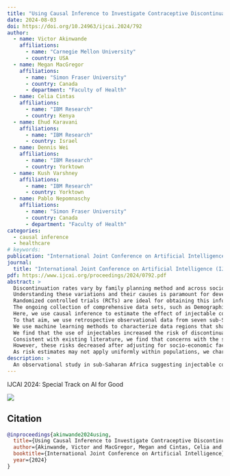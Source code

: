 ```yaml
---
title: "Using Causal Inference to Investigate Contraceptive Discontinuation in Sub-Saharan Africa"
date: 2024-08-03
doi: https://doi.org/10.24963/ijcai.2024/792 
author:
  - name: Victor Akinwande
    affiliations:
      - name: "Carnegie Mellon University"
      - country: USA
  - name: Megan MacGregor
    affiliations:
      - name: "Simon Fraser University"
      - country: Canada
      - department: "Faculty of Health"
  - name: Celia Cintas
    affiliations:
      - name: "IBM Research"
      - country: Kenya
  - name: Ehud Karavani
    affiliations:
      - name: "IBM Research"
      - country: Israel
  - name: Dennis Wei
    affiliations:
      - name: "IBM Research"
      - country: Yorktown
  - name: Kush Varshney
    affiliations:
      - name: "IBM Research"
      - country: Yorktown
  - name: Pablo Nepomnaschy
    affiliations:
      - name: "Simon Fraser University"
      - country: Canada
      - department: "Faculty of Health"
categories:
  - causal inference
  - healthcare
# keywords: 
publication: "International Joint Conference on Artificial Intelligence (IJCAI)"
journal: 
  title: "International Joint Conference on Artificial Intelligence (IJCAI)"
pdf: https://www.ijcai.org/proceedings/2024/0792.pdf
abstract: >
  Discontinuation rates vary by family planning method and across socio-economic contexts. 
  Understanding these variations and their causes is paramount for developing and implementing policies aimed at curbing discontinuation rates. 
  Randomized controlled trials (RCTs) are ideal for obtaining this information, but this design can be extremely expensive and logistically complex. 
  The ongoing collection of comprehensive data sets, such as Demographic and Health Surveys (DHS data), when combined with machine learning methods, present an alternative and relatively cost-effective means of evidence gathering for policy development. 
  Here, we use causal inference to estimate the effect of injectable contraceptive use on discontinuation over the 12-month period that follows its adoption. 
  To that aim, we use retrospective observational data from seven sub-Saharan African countries captured by the DHS’ Contraceptive Calendar. 
  We use machine learning methods to characterize data regions that share common covariate support. 
  We find that the use of injectables increased the risk of discontinuation in four of the seven countries analyzed. 
  Consistent with existing literature, we find that concerns with the side-effects of injectables appear to be the most frequent reason for discontinuation. 
  However, these risks decreased after adjusting for socio-economic factors. 
  As risk estimates may not apply uniformly within populations, we characterized the sub-populations for robust estimations by their geographical region, level of unmet needs, marital status, level of education, and age of first sex. 
description: >
  An observational study in sub-Saharan Africa suggesting injectable contraceptives have higher discontinuation rates due to side effects compared to other non-injectable methods.
---
```


IJCAI 2024: Special Track on AI for Good

:::{.column-page}
![](figure1.svg)
:::



## Citation
```bibtex
@inproceedings{akinwande2024using,
  title={Using Causal Inference to Investigate Contraceptive Discontinuation in Sub-Saharan Africa},
  author={Akinwande, Victor and MacGregor, Megan and Cintas, Celia and Karavani, Ehud and Wei, Dennis and Varshney, Kush and Nepomnaschy, Pablo},
  booktitle={International Joint Conference on Artificial Intelligence},
  year={2024}
}
```

